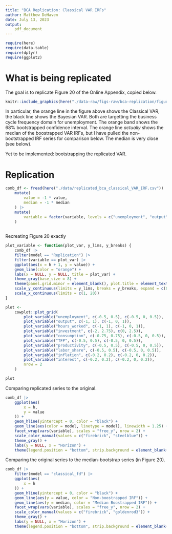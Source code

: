 ```yaml
---
title: "BCA Replication: Classical VAR IRFs"
author: Matthew DeHaven
date: July 13, 2023
output: 
    pdf_document
---
```

```r
require(here)
require(data.table)
require(dplyr)
require(ggplot2)
```

# What is being replicated
The goal is to replicate Figure 20 of the Online Appendix, copied below.

```r
knitr::include_graphics(here("./data-raw/figs-raw/bca-replication/figure20.png"), rel_path = F)
```

In particular, the orange line in the figure above shows the Classical VAR, the black line shows the Bayesian VAR.
Both are targetting the business cycle frequency domain for unemployment.
The orange band shows the 68% bootstrapped confidence interval.
The orange line *actually* shows the median of the boostrapped VAR IRFs, but I have pulled the non-bootstrapped IRF series for comparison below. 
The median is very close (see below).

Yet to be implemented: bootstrapping the replicated VAR.

# Replication

```r
comb_df <- fread(here("./data/replicated_bca_classical_VAR_IRF.csv")) |>
    mutate(
        value = -1 * value,
        median = -1 * median
    ) |>
    mutate(
        variable = factor(variable, levels = c("unemployment", "output", "hours_worked", "investment", "consumption", "TFP", "productivity", "labor_share", "inflation", "interest"), ordered = T)
    )
    
```

Recreating Figure 20 exactly

```r
plot_variable <- function(plot_var, y_lims, y_breaks) {
    comb_df |>
    filter(model == "Replication") |> 
    filter(variable == plot_var) |>
    ggplot(aes(x = h + 1, y = value)) +
    geom_line(color = "orange") +
    labs(x = NULL, y = NULL, title = plot_var) +
    theme_gray(base_size = 8) +
    theme(panel.grid.minor = element_blank(), plot.title = element_text(hjust = 0.5)) +
    scale_y_continuous(limits = y_lims, breaks = y_breaks, expand = c(0, 0)) +
    scale_x_continuous(limits = c(1, 20))
}

plot <-
    cowplot::plot_grid(
        plot_variable("unemployment", c(-0.5, 0.5), c(-0.5, 0, 0.5)),
        plot_variable("output", c(-1, 1), c(-1, 0, 1)),
        plot_variable("hours_worked", c(-1, 1), c(-1, 0, 1)),
        plot_variable("investment", c(-2, 2.75), c(0, 2.5)),
        plot_variable("consumption", c(-0.75, 0.75), c(-0.5, 0, 0.5)),
        plot_variable("TFP", c(-0.5, 0.5), c(-0.5, 0, 0.5)),
        plot_variable("productivity", c(-0.5, 0.5), c(-0.5, 0, 0.5)),
        plot_variable("labor_share", c(-0.5, 0.5), c(-0.5, 0, 0.5)),
        plot_variable("inflation", c(-0.2, 0.2), c(-0.2, 0, 0.2)),
        plot_variable("interest", c(-0.2, 0.2), c(-0.2, 0, 0.2)),
        nrow = 2
    )

plot
```

Comparing replicated series to the original.
```r
comb_df |>
    ggplot(aes(
        x = h,
        y = value
    )) +
    geom_hline(yintercept = 0, color = "black") +
    geom_line(aes(color = model, linetype = model), linewidth = 1.25) +
    facet_wrap(vars(variable), scales = "free_y", nrow = 2) +
    scale_color_manual(values = c("firebrick", "steelblue")) +
    theme_gray() +
    labs(y = NULL, x = "Horizon") +
    theme(legend.position = "bottom", strip.background = element_blank(), panel.grid.minor = element_blank())
```

Comparing the original series to the median-bootstrap series (in Figure 20).
```r
comb_df |>
    filter(model == "classical_fd") |>
    ggplot(aes(
        x = h
    )) +
    geom_hline(yintercept = 0, color = "black") +
    geom_line(aes(y = value, color = "Non-boostrapped IRF")) +
    geom_line(aes(y = median, color = "Median Boostrapped IRF")) +
    facet_wrap(vars(variable), scales = "free_y", nrow = 2) +
    scale_color_manual(values = c("firebrick", "goldenrod3")) +
    theme_gray() +
    labs(y = NULL, x = "Horizon") +
    theme(legend.position = "bottom", strip.background = element_blank(), panel.grid.minor = element_blank())
```